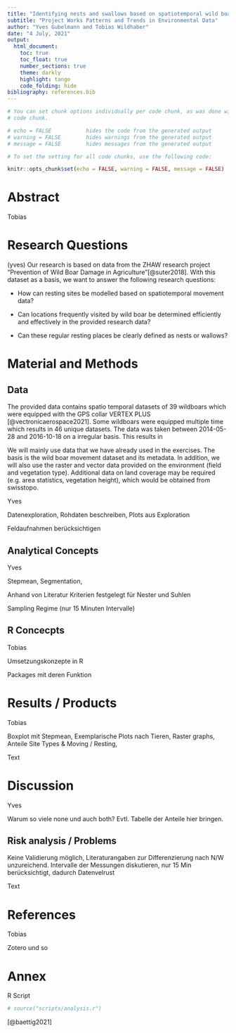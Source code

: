 ```yaml
---
title: "Identifying nests and swallows based on spatiotemporal wild boar data."
subtitle: "Project Works Patterns and Trends in Environmental Data"
author: "Yves Gubelmann and Tobias Wildhaber"
date: "4 July, 2021"
output: 
  html_document:
    toc: true
    toc_float: true
    number_sections: true
    theme: darkly
    highlight: tango
    code_folding: hide
bibliography: references.bib
---
```


<!-- You can add  your R Code with Code chunks-->

```r

# You can set chunk options individually per code chunk, as was done with this
# code chunk.

# echo = FALSE           hides the code from the generated output
# warning = FALSE        hides warnings from the generated output
# message = FALSE        hides messages from the generated output

# To set the setting for all code chunks, use the following code:

knitr::opts_chunk$set(echo = FALSE, warning = FALSE, message = FALSE)

```

# Abstract

<!-- the following is just a placeholder text, remove it!-->

Tobias

# Research Questions

(yves) Our research is based on data from the ZHAW research project "Prevention of Wild Boar Damage in Agriculture"[@suter2018]. With this dataset as a basis, we want to answer the following research questions:

-   How can resting sites be modelled based on spatiotemporal movement data?

-   Can locations frequently visited by wild boar be determined efficiently and effectively in the provided research data?

-   Can these regular resting places be clearly defined as nests or wallows?

# Material and Methods

## Data

The provided data contains spatio temporal datasets of 39 wildboars which were equipped with the GPS collar VERTEX PLUS [@vectronicaerospace2021]. Some wildboars were equipped multiple time which results in 46 unique datasets. The data was taken between 2014-05-28 and 2016-10-18 on a irregular basis. This results in

We will mainly use data that we have already used in the exercises. The basis is the wild boar movement
dataset and its metadata. In addition, we will also use the raster and vector data provided on the environment (field and vegetation type). Additional data on land coverage may be required (e.g. area statistics, vegetation height), which would be obtained from swisstopo.

Yves

Datenexploration, Rohdaten beschreiben, Plots aus Exploration

Feldaufnahmen berücksichtigen

## Analytical Concepts

Yves

Stepmean, Segmentation,

Anhand von Literatur Kriterien festgelegt für Nester und Suhlen

Sampling Regime (nur 15 Minuten Intervalle)

## R Concecpts

Tobias

Umsetzungskonzepte in R

Packages mit deren Funktion

# Results / Products

Tobias

Boxplot mit Stepmean, Exemplarische Plots nach Tieren, Raster graphs, Anteile Site Types & Moving / Resting,

Text

# Discussion

Yves

Warum so viele none und auch both? Evtl. Tabelle der Anteile hier bringen.

## Risk analysis / Problems

Keine Validierung möglich, Literaturangaben zur Differenzierung nach N/W unzureichend. Intervalle der Messungen diskutieren, nur 15 Min berücksichtigt, dadurch Datenvelrust

<!-- the following is just a placeholder text, remove it!-->

Text

# References

Tobias

Zotero und so

# Annex

R Script

```r

# source("scripts/analysis.r")

```

[@baettig2021]
